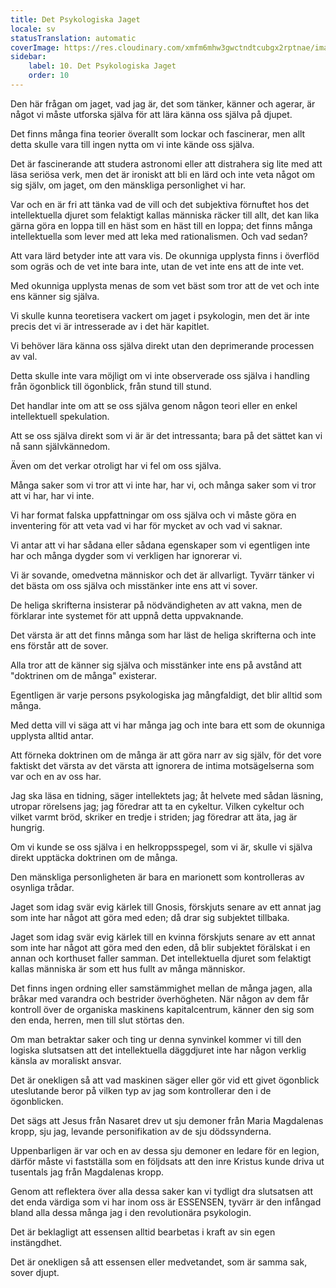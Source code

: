 ```yaml
---
title: Det Psykologiska Jaget
locale: sv
statusTranslation: automatic
coverImage: https://res.cloudinary.com/xmfm6mhw3gwctndtcubgx2rptnae/image/upload/v1741354419/small_cover_la_gran_rebelion_28716e29d2.webp
sidebar:
    label: 10. Det Psykologiska Jaget
    order: 10
---
```

Den här frågan om jaget, vad jag är, det som tänker, känner och agerar, är något vi måste utforska själva för att lära känna oss själva på djupet.

Det finns många fina teorier överallt som lockar och fascinerar, men allt detta skulle vara till ingen nytta om vi inte kände oss själva.

Det är fascinerande att studera astronomi eller att distrahera sig lite med att läsa seriösa verk, men det är ironiskt att bli en lärd och inte veta något om sig själv, om jaget, om den mänskliga personlighet vi har.

Var och en är fri att tänka vad de vill och det subjektiva förnuftet hos det intellektuella djuret som felaktigt kallas människa räcker till allt, det kan lika gärna göra en loppa till en häst som en häst till en loppa; det finns många intellektuella som lever med att leka med rationalismen. Och vad sedan?

Att vara lärd betyder inte att vara vis. De okunniga upplysta finns i överflöd som ogräs och de vet inte bara inte, utan de vet inte ens att de inte vet.

Med okunniga upplysta menas de som vet bäst som tror att de vet och inte ens känner sig själva.

Vi skulle kunna teoretisera vackert om jaget i psykologin, men det är inte precis det vi är intresserade av i det här kapitlet.

Vi behöver lära känna oss själva direkt utan den deprimerande processen av val.

Detta skulle inte vara möjligt om vi inte observerade oss själva i handling från ögonblick till ögonblick, från stund till stund.

Det handlar inte om att se oss själva genom någon teori eller en enkel intellektuell spekulation.

Att se oss själva direkt som vi är är det intressanta; bara på det sättet kan vi nå sann självkännedom.

Även om det verkar otroligt har vi fel om oss själva.

Många saker som vi tror att vi inte har, har vi, och många saker som vi tror att vi har, har vi inte.

Vi har format falska uppfattningar om oss själva och vi måste göra en inventering för att veta vad vi har för mycket av och vad vi saknar.

Vi antar att vi har sådana eller sådana egenskaper som vi egentligen inte har och många dygder som vi verkligen har ignorerar vi.

Vi är sovande, omedvetna människor och det är allvarligt. Tyvärr tänker vi det bästa om oss själva och misstänker inte ens att vi sover.

De heliga skrifterna insisterar på nödvändigheten av att vakna, men de förklarar inte systemet för att uppnå detta uppvaknande.

Det värsta är att det finns många som har läst de heliga skrifterna och inte ens förstår att de sover.

Alla tror att de känner sig själva och misstänker inte ens på avstånd att "doktrinen om de många" existerar.

Egentligen är varje persons psykologiska jag mångfaldigt, det blir alltid som många.

Med detta vill vi säga att vi har många jag och inte bara ett som de okunniga upplysta alltid antar.

Att förneka doktrinen om de många är att göra narr av sig själv, för det vore faktiskt det värsta av det värsta att ignorera de intima motsägelserna som var och en av oss har.

Jag ska läsa en tidning, säger intellektets jag; åt helvete med sådan läsning, utropar rörelsens jag; jag föredrar att ta en cykeltur. Vilken cykeltur och vilket varmt bröd, skriker en tredje i striden; jag föredrar att äta, jag är hungrig.

Om vi kunde se oss själva i en helkroppsspegel, som vi är, skulle vi själva direkt upptäcka doktrinen om de många.

Den mänskliga personligheten är bara en marionett som kontrolleras av osynliga trådar.

Jaget som idag svär evig kärlek till Gnosis, förskjuts senare av ett annat jag som inte har något att göra med eden; då drar sig subjektet tillbaka.

Jaget som idag svär evig kärlek till en kvinna förskjuts senare av ett annat som inte har något att göra med den eden, då blir subjektet förälskat i en annan och korthuset faller samman. Det intellektuella djuret som felaktigt kallas människa är som ett hus fullt av många människor.

Det finns ingen ordning eller samstämmighet mellan de många jagen, alla bråkar med varandra och bestrider överhögheten. När någon av dem får kontroll över de organiska maskinens kapitalcentrum, känner den sig som den enda, herren, men till slut störtas den.

Om man betraktar saker och ting ur denna synvinkel kommer vi till den logiska slutsatsen att det intellektuella däggdjuret inte har någon verklig känsla av moraliskt ansvar.

Det är onekligen så att vad maskinen säger eller gör vid ett givet ögonblick uteslutande beror på vilken typ av jag som kontrollerar den i de ögonblicken.

Det sägs att Jesus från Nasaret drev ut sju demoner från Maria Magdalenas kropp, sju jag, levande personifikation av de sju dödssynderna.

Uppenbarligen är var och en av dessa sju demoner en ledare för en legion, därför måste vi fastställa som en följdsats att den inre Kristus kunde driva ut tusentals jag från Magdalenas kropp.

Genom att reflektera över alla dessa saker kan vi tydligt dra slutsatsen att det enda värdiga som vi har inom oss är ESSENSEN, tyvärr är den infångad bland alla dessa många jag i den revolutionära psykologin.

Det är beklagligt att essensen alltid bearbetas i kraft av sin egen instängdhet.

Det är onekligen så att essensen eller medvetandet, som är samma sak, sover djupt.

